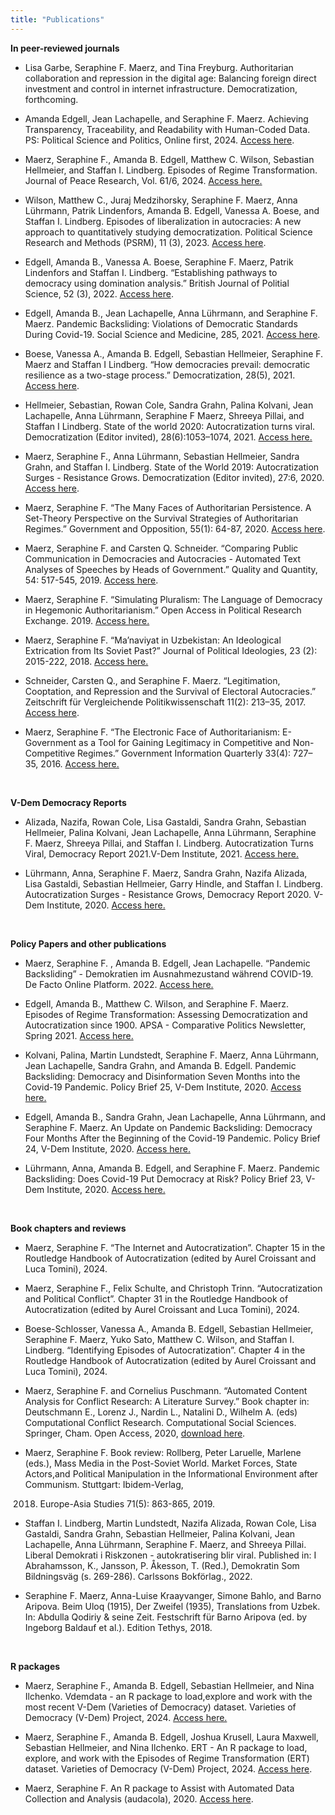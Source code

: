 ```yaml
---
title: "Publications"
---
```


**In peer-reviewed journals**

-   Lisa Garbe, Seraphine F. Maerz, and Tina Freyburg. Authoritarian collaboration and repression in the digital age: Balancing foreign direct investment and control in internet infrastructure. Democratization, forthcoming.

-   Amanda Edgell, Jean Lachapelle, and Seraphine F. Maerz. Achieving Transparency, Traceability, and Readability with Human-Coded Data. PS: Political Science and Politics, Online first, 2024. [Access here](https://doi.org/10.1017/S1049096524000714%20).

-   Maerz, Seraphine F., Amanda B. Edgell, Matthew C. Wilson, Sebastian Hellmeier, and Staffan I. Lindberg. Episodes of Regime Transformation. Journal of Peace Research, Vol. 61/6, 2024. [Access here.](https://journals.sagepub.com/doi/10.1177/00223433231168192)

-   Wilson, Matthew C., Juraj Medzihorsky, Seraphine F. Maerz, Anna Lührmann, Patrik Lindenfors, Amanda B. Edgell, Vanessa A. Boese, and Staffan I. Lindberg. Episodes of liberalization in autocracies: A new approach to quantitatively studying democratization. Political Science Research and Methods (PSRM), 11 (3), 2023. [Access here](https://www.cambridge.org/core/journals/political-science-research-and-methods/article/episodes-of-liberalization-in-autocracies-a-new-approach-to-quantitatively-studying-democratization/CD86064BF11FEEC8BD9354921E3C9BE3).

-   Edgell, Amanda B., Vanessa A. Boese, Seraphine F. Maerz, Patrik Lindenfors and Staffan I. Lindberg. "Establishing pathways to democracy using domination analysis." British Journal of Politial Science, 52 (3), 2022. [Access here](https://doi.org/10.1017/S000712342100020X).

-   Edgell, Amanda B., Jean Lachapelle, Anna Lührmann, and Seraphine F. Maerz. Pandemic Backsliding: Violations of Democratic Standards During Covid-19. Social Science and Medicine, 285, 2021. [Access here](https://www.sciencedirect.com/science/article/pii/S0277953621005761?via%3Dihub).

-   Boese, Vanessa A., Amanda B. Edgell, Sebastian Hellmeier, Seraphine F. Maerz and Staffan I Lindberg. "How democracies prevail: democratic resilience as a two-stage process." Democratization, 28(5), 2021. [Access here](https://www.tandfonline.com/doi/full/10.1080/13510347.2021.1891413).

-   Hellmeier, Sebastian, Rowan Cole, Sandra Grahn, Palina Kolvani, Jean Lachapelle, Anna Lührmann, Seraphine F Maerz, Shreeya Pillai, and Staffan I Lindberg. State of the world 2020: Autocratization turns viral. Democratization (Editor invited), 28(6):1053–1074, 2021. [Access here.](https://doi.org/10.1080/13510347.2021.1922390)

-   Maerz, Seraphine F., Anna Lührmann, Sebastian Hellmeier, Sandra Grahn, and Staffan I. Lindberg. State of the World 2019: Autocratization Surges - Resistance Grows. Democratization (Editor invited), 27:6, 2020. [Access here](https://www.tandfonline.com/doi/full/10.1080/13510347.2020.1758670). 

-   Maerz, Seraphine F. “The Many Faces of Authoritarian Persistence. A Set-Theory Perspective on the Survival Strategies of Authoritarian Regimes.” Government and Opposition, 55(1): 64-87, 2020. [Access here](https://www.cambridge.org/core/journals/government-and-opposition/article/many-faces-of-authoritarian-persistence-a-settheory-perspective-on-the-survival-strategies-of-authoritarian-regimes/7FCA47E0A5C484EB18A0744E04641886#.W2Lpf83Xnic.twitter).

-   Maerz, Seraphine F. and Carsten Q. Schneider. "Comparing Public Communication in Democracies and Autocracies - Automated Text Analyses of Speeches by Heads of Government." Quality and Quantity, 54: 517-545, 2019. [Access here](http://link.springer.com/article/10.1007/s11135-019-00885-7).

-   Maerz, Seraphine F. “Simulating Pluralism: The Language of Democracy in Hegemonic Authoritarianism.” Open Access in Political Research Exchange. 2019. [Access here.](https://doi.org/10.1080/2474736X.2019.1605834)

-   Maerz, Seraphine F. “Ma’naviyat in Uzbekistan: An Ideological Extrication from Its Soviet Past?” Journal of Political Ideologies, 23 (2): 2015-222, 2018. [Access here.](http://dx.doi.org/10.1080/13569317.2018.1419448)

-   Schneider, Carsten Q., and Seraphine F. Maerz. “Legitimation, Cooptation, and Repression and the Survival of Electoral Autocracies.” Zeitschrift für Vergleichende Politikwissenschaft 11(2): 213–35, 2017. [Access here](http://link.springer.com/article/10.1007/s12286-017-0332-2).

-   Maerz, Seraphine F. “The Electronic Face of Authoritarianism: E-Government as a Tool for Gaining Legitimacy in Competitive and Non-Competitive Regimes.” Government Information Quarterly 33(4): 727–35, 2016. [Access here.](http://www.sciencedirect.com/science/article/pii/S0740624X16301484)

\

**V-Dem Democracy Reports**

-   Alizada, Nazifa, Rowan Cole, Lisa Gastaldi, Sandra Grahn, Sebastian Hellmeier, Palina Kolvani, Jean Lachapelle, Anna Lührmann, Seraphine F. Maerz, Shreeya Pillai, and Staffan I. Lindberg. Autocratization Turns Viral, Democracy Report 2021.V-Dem Institute, 2021. [Access here.](https://www.v-dem.net/en/)

-   Lührmann, Anna, Seraphine F. Maerz, Sandra Grahn, Nazifa Alizada, Lisa Gastaldi, Sebastian Hellmeier, Garry Hindle, and Staffan I. Lindberg. Autocratization Surges - Resistance Grows, Democracy Report 2020. V-Dem Institute, 2020. [Access here.](https://www.v-dem.net/en/)

\

**Policy Papers and other publications**

-   Maerz, Seraphine F. , Amanda B. Edgell, Jean Lachapelle. "Pandemic Backsliding" - Demokratien im Ausnahmezustand während COVID-19. De Facto Online Platform. 2022. [Access here.](https://www.defacto.expert/2022/03/29/pandemic-backsliding-demokratien-im-ausnahmezustand-waehrend-covid-19/)

-   Edgell, Amanda B., Matthew C. Wilson, and Seraphine F. Maerz. Episodes of Regime Transformation: Assessing Democratization and Autocratization since 1900. APSA - Comparative Politics Newsletter, Spring 2021. [Access here.](https://www.comparativepoliticsnewsletter.org/wp-content/uploads/2021/05/2021_spring.pdf)

-   Kolvani, Palina, Martin Lundstedt, Seraphine F. Maerz, Anna Lührmann, Jean Lachapelle, Sandra Grahn, and Amanda B. Edgell. Pandemic Backsliding: Democracy and Disinformation Seven Months into the Covid-19 Pandemic. Policy Brief 25, V-Dem Institute, 2020. [Access here.](https://www.v-dem.net/en/) 

-   Edgell, Amanda B., Sandra Grahn, Jean Lachapelle, Anna Lührmann, and Seraphine F. Maerz. An Update on Pandemic Backsliding: Democracy Four Months After the Beginning of the Covid-19 Pandemic. Policy Brief 24, V-Dem Institute, 2020. [Access here.](https://www.v-dem.net/en/) 

-   Lührmann, Anna, Amanda B. Edgell, and Seraphine F. Maerz. Pandemic Backsliding: Does Covid-19 Put Democracy at Risk? Policy Brief 23, V-Dem Institute, 2020. [Access here.](https://www.v-dem.net/en/publications/briefing-papers/) 

\

**Book chapters and reviews**

-   Maerz, Seraphine F. "The Internet and Autocratization". Chapter 15 in the Routledge Handbook of Autocratization (edited by Aurel Croissant and Luca Tomini), 2024. 

-   Maerz, Seraphine F., Felix Schulte, and Christoph Trinn. "Autocratization and Political Conflict". Chapter 31 in the Routledge Handbook of Autocratization (edited by Aurel Croissant and Luca Tomini), 2024. 

-   Boese-Schlosser, Vanessa A., Amanda B. Edgell, Sebastian Hellmeier, Seraphine F. Maerz, Yuko Sato, Matthew C. Wilson, and Staffan I. Lindberg. "Identifying Episodes of Autocratization". Chapter 4 in the Routledge Handbook of Autocratization (edited by Aurel Croissant and Luca Tomini), 2024. 

-   Maerz, Seraphine F. and Cornelius Puschmann. "Automated Content Analysis for Conflict Research: A Literature Survey." Book chapter in: Deutschmann E., Lorenz J., Nardin L., Natalini D., Wilhelm A. (eds) Computational Conflict Research. Computational Social Sciences. Springer, Cham. Open Access, 2020, [download here](https://link.springer.com/content/pdf/10.1007%2F978-3-030-29333-8.pdf).

-   Maerz, Seraphine F. Book review: Rollberg, Peter Laruelle, Marlene (eds.), Mass Media in the Post-Soviet World. Market Forces, State Actors,and Political Manipulation in the Informational Environment after Communism. Stuttgart: Ibidem-Verlag,

    2018. Europe-Asia Studies 71(5): 863-865, 2019.

-   Staffan I. Lindberg, Martin Lundstedt, Nazifa Alizada, Rowan Cole, Lisa Gastaldi, Sandra Grahn, Sebastian Hellmeier, Palina Kolvani, Jean Lachapelle, Anna Lührmann, Seraphine F. Maerz, and Shreeya Pillai. Liberal Demokrati i Riskzonen - autokratisering blir viral. Published in: I Abrahamsson, K., Jansson, P. Åkesson, T. (Red.), Demokratin Som Bildningsväg (s. 269-286). Carlssons Bokförlag., 2022.

-   Seraphine F. Maerz, Anna-Luise Kraayvanger, Simone Bahlo, and Barno Aripova. Beim Uloq (1915), Der Zweifel (1935), Translations from Uzbek. In: Abdulla Qodiriy & seine Zeit. Festschrift für Barno Aripova (ed. by Ingeborg Baldauf et al.). Edition Tethys, 2018.

\

**R packages**

-   Maerz, Seraphine F., Amanda B. Edgell, Sebastian Hellmeier, and Nina Ilchenko. Vdemdata - an R package to load,explore and work with the most recent V-Dem (Varieties of Democracy) dataset. Varieties of Democracy (V-Dem) Project, 2024. [Access here.](https://github.com/vdeminstitute/vdemdata) 

-   Maerz, Seraphine F., Amanda B. Edgell, Joshua Krusell, Laura Maxwell, Sebastian Hellmeier, and Nina Ilchenko. ERT - An R package to load, explore, and work with the Episodes of Regime Transformation (ERT) dataset. Varieties of Democracy (V-Dem) Project, 2024. [Access here](https://github.com/vdeminstitute/ERT).  

-   Maerz, Seraphine F. An R package to Assist with Automated Data Collection and Analysis (audacola), 2020. [Access here](https://github.com/SeraphineM/audacola).  
